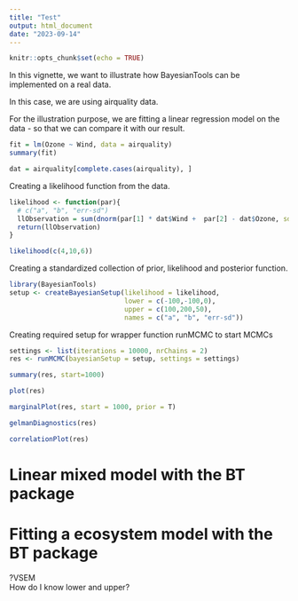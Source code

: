 ```yaml
---
title: "Test"
output: html_document
date: "2023-09-14"
---
```


```r
knitr::opts_chunk$set(echo = TRUE)
```

In this vignette, we want to illustrate how BayesianTools can be implemented on a real data.

In this case, we are using airquality data.

For the illustration purpose, we are fitting a linear regression model on the data - so that we can compare it with our result.


```r
fit = lm(Ozone ~ Wind, data = airquality)
summary(fit)
```

```r

dat = airquality[complete.cases(airquality), ]

```

Creating a likelihood function from the data.

```r
likelihood <- function(par){
  # c("a", "b", "err-sd")
  llObservation = sum(dnorm(par[1] * dat$Wind +  par[2] - dat$Ozone, sd = par[3], log = T))
  return(llObservation)
}

likelihood(c(4,10,6))
```

Creating a standardized collection of prior, likelihood and posterior function.

```r
library(BayesianTools)
setup <- createBayesianSetup(likelihood = likelihood, 
                             lower = c(-100,-100,0), 
                             upper = c(100,200,50),
                             names = c("a", "b", "err-sd"))
```

Creating required setup for wrapper function runMCMC to start MCMCs

```r
settings <- list(iterations = 10000, nrChains = 2)
res <- runMCMC(bayesianSetup = setup, settings = settings)

summary(res, start=1000)
```


```r
plot(res)
```

```r
marginalPlot(res, start = 1000, prior = T)
```

```r
gelmanDiagnostics(res)
```
```r
correlationPlot(res)
```

# Linear mixed model with the BT package





# Fitting a ecosystem model with the BT package 


?VSEM   
How do I know lower and upper?


